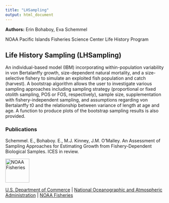 ```yaml
---
title: "LHSampling"
output: html_document
---
```


**Authors:** Erin Bohaboy, Eva Schemmel

NOAA Pacific Islands Fisheries Science Center Life History Program



## Life History Sampling (LHSampling)

An individual-based model (IBM) incorporating within-population variability in von Bertalanffy growth, size-dependent natural mortality, and a size-selective fishery to simulate an exploited fish population and catch (harvest). A bootstrap algorithm allows the user to investigate various sampling approaches including
sampling strategy (proportional or fixed otolith sampling, POS or FOS,
respectively), sample size, supplementation with fishery-independent sampling, and assumptions regarding von Bertalanffy t0 and the relationship between variance of length at age and age. A function to produce plots of the bootstrap sampling results is also provided.

### Publications

Schemmel. E., Bohaboy. E., M.J. Kinney, J.M. O’Malley.  An Assessment of Sampling Approaches for Estimating Growth from Fishery-Dependent Biological Samples. ICES in review.


<img src="https://raw.githubusercontent.com/nmfs-fish-tools/nmfspalette/main/man/figures/noaa-fisheries-rgb-2line-horizontal-small.png" height="75" alt="NOAA Fisheries">

[U.S. Department of Commerce](https://www.commerce.gov/) | [National Oceanographic and Atmospheric Administration](https://www.noaa.gov) | [NOAA Fisheries](https://www.fisheries.noaa.gov/)